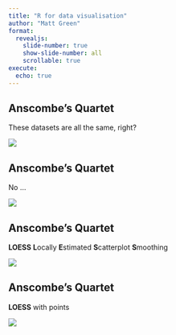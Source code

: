 ```yaml
---
title: "R for data visualisation"
author: "Matt Green"
format:
  revealjs:
    slide-number: true
    show-slide-number: all
    scrollable: true
execute: 
  echo: true
---
```


## Anscombe's Quartet
These datasets are all the same, right?

![](plot1.png)

## Anscombe's Quartet
No ...

![](plot2.png)

## Anscombe's Quartet
**LOESS** **L**ocally **E**stimated **S**catterplot **S**moothing 

![](plot3.png)

## Anscombe's Quartet
**LOESS** with points 

![](plot4.png)
